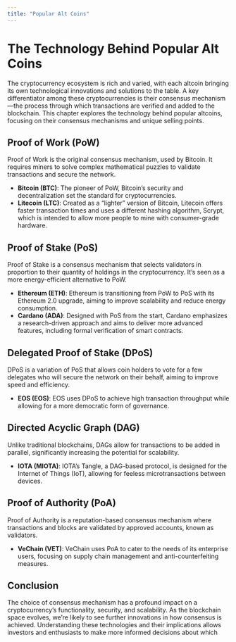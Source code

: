 ```yaml
---
title: "Popular Alt Coins"
---
```


# The Technology Behind Popular Alt Coins

The cryptocurrency ecosystem is rich and varied, with each altcoin bringing its own technological innovations and solutions to the table. A key differentiator among these cryptocurrencies is their consensus mechanism—the process through which transactions are verified and added to the blockchain. This chapter explores the technology behind popular altcoins, focusing on their consensus mechanisms and unique selling points.

## Proof of Work (PoW)

Proof of Work is the original consensus mechanism, used by Bitcoin. It requires miners to solve complex mathematical puzzles to validate transactions and secure the network.

- **Bitcoin (BTC)**: The pioneer of PoW, Bitcoin's security and decentralization set the standard for cryptocurrencies.
- **Litecoin (LTC)**: Created as a "lighter" version of Bitcoin, Litecoin offers faster transaction times and uses a different hashing algorithm, Scrypt, which is intended to allow more people to mine with consumer-grade hardware.

## Proof of Stake (PoS)

Proof of Stake is a consensus mechanism that selects validators in proportion to their quantity of holdings in the cryptocurrency. It's seen as a more energy-efficient alternative to PoW.

- **Ethereum (ETH)**: Ethereum is transitioning from PoW to PoS with its Ethereum 2.0 upgrade, aiming to improve scalability and reduce energy consumption.
- **Cardano (ADA)**: Designed with PoS from the start, Cardano emphasizes a research-driven approach and aims to deliver more advanced features, including formal verification of smart contracts.

## Delegated Proof of Stake (DPoS)

DPoS is a variation of PoS that allows coin holders to vote for a few delegates who will secure the network on their behalf, aiming to improve speed and efficiency.

- **EOS (EOS)**: EOS uses DPoS to achieve high transaction throughput while allowing for a more democratic form of governance.

## Directed Acyclic Graph (DAG)

Unlike traditional blockchains, DAGs allow for transactions to be added in parallel, significantly increasing the potential for scalability.

- **IOTA (MIOTA)**: IOTA's Tangle, a DAG-based protocol, is designed for the Internet of Things (IoT), allowing for feeless microtransactions between devices.

## Proof of Authority (PoA)

Proof of Authority is a reputation-based consensus mechanism where transactions and blocks are validated by approved accounts, known as validators.

- **VeChain (VET)**: VeChain uses PoA to cater to the needs of its enterprise users, focusing on supply chain management and anti-counterfeiting measures.

## Conclusion

The choice of consensus mechanism has a profound impact on a cryptocurrency's functionality, security, and scalability. As the blockchain space evolves, we're likely to see further innovations in how consensus is achieved. Understanding these technologies and their implications allows investors and enthusiasts to make more informed decisions about which

